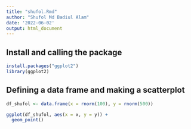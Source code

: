 ```yaml
---
title: "shufol.Rmd"
author: "Shufol Md Badiul Alam"
date: '2022-06-02'
output: html_document
---
```



## Install and calling the package
```r
install.packages("ggplot2")
library(ggplot2)
```

## Defining a data frame and making a scatterplot

```r
df_shufol <- data.frame(x = rnorm(100), y = rnorm(500))

ggplot(df_shufol, aes(x = x, y = y)) +
  geom_point()
```

